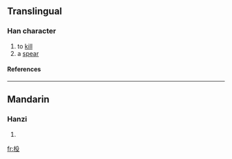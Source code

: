 ==Translingual==
===Han character===
{{Han char|rn=75|rad=木|as=04|sn=8|four=4794<sub>7</sub>|canj=木竹弓水 (DHNE)}}
# to [[kill]]
# a [[spear]]
====References====
{{Han ref|kx=0514.020|dkj=14507|dj=0901.070|hdz=21174.020|uh=6778|ud=26488|bh=CCE6|bd=52454}}

----
==Mandarin==
===Hanzi===
{{cmn-hanzi|pin=[[niǔ]] (niu3), [[shū]] (shu1)|wg=niu<sup>3</sup>, shu<sup>1</sup>}}
# {{defn|Mandarin}}

[[fr:杸]]